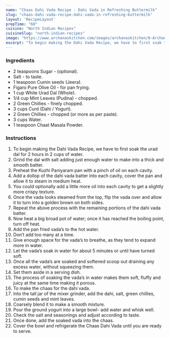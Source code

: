 ---
name: "Chaas Dahi Vada Recipe - Dahi Vada in Refreshing Buttermilk"
slug: "chaas-dahi-vada-recipe-dahi-vada-in-refreshing-buttermilk"
layout: 'RecipeLayout'
prepTime: "60"
cuisine: "North Indian Recipes"
cuisineSlug: "north-indian-recipes"
image: "https://www.archanaskitchen.com/images/archanaskitchen/0-Archanas-Kitchen-Recipes/2018/Chaas_Dahi_Vada_Recipe_With_Butter_Milk-1.jpg"
excerpt: "To begin making the Dahi Vada Recipe, we have to first soak the urad dal for 2 hours in 2 cups of water"
---

### Ingredients

- 2 teaspoons Sugar - (optional).
- Salt - to taste.
- 1 teaspoon Cumin seeds (Jeera).
- Figaro Pure Olive Oil - for pan frying.
- 1 cup White Urad Dal (Whole).
- 1/4 cup Mint Leaves (Pudina) - chopped.
- 2 Green Chillies - finely chopped.
- 3 cups Curd (Dahi / Yogurt).
- 2 Green Chillies - chopped (or more as per paste).
- 3 cups Water.
- 1 teaspoon Chaat Masala Powder.

### Instructions

1. To begin making the Dahi Vada Recipe, we have to first soak the urad dal for 2 hours in 2 cups of water.
1. Grind the dal with salt adding just enough water to make into a thick and smooth batter.
1. Preheat the Kuzhi Paniyaram pan with a pinch of oil on each cavity.
1. Add a dollop of the dahi vada batter into each cavity, cover the pan and allow it to steam in medium heat.
1. You could optionally add a little more oil into each cavity to get a slightly more crispy texture.
1. Once the vada looks steamed from the top, flip the vada over and allow it to turn into a golden brown on both sides.
1. Repeat the above process with the remaining portions of the dahi vada batter.
1. Now heat a big broad pot of water; once it has reached the boiling point, turn off heat.
1. Add the pan fried vada’s to the hot water.
1. Don’t add too many at a time.
1. Give enough space for the vada’s to breathe, as they tend to expand more in water.
1. Let the vada’s soak in water for about 5 minutes or until have turned soft.
1. Once all the vada’s are soaked and softened scoop out draining any excess water, without squeezing them.
1. Set them aside in a serving dish.
1. The process of soaking the vada’s in water makes them soft, fluffy and juicy at the same time making it porous.
1. To make the chaas for the dahi vada.
1. Into the tall jar of the mixer grinder, add the dahi, salt, green chillies, cumin seeds and mint leaves.
1. Coarsely blend it to make a smooth mixture.
1. Pour the ground yogurt into a large bowl- add water and whisk well.
1. Check the salt and seasonings and adjust according to taste.
1. Once done, add the soaked vada into the chaas.
1. Cover the bowl and refrigerate the Chaas Dahi Vada until you are ready to serve.
